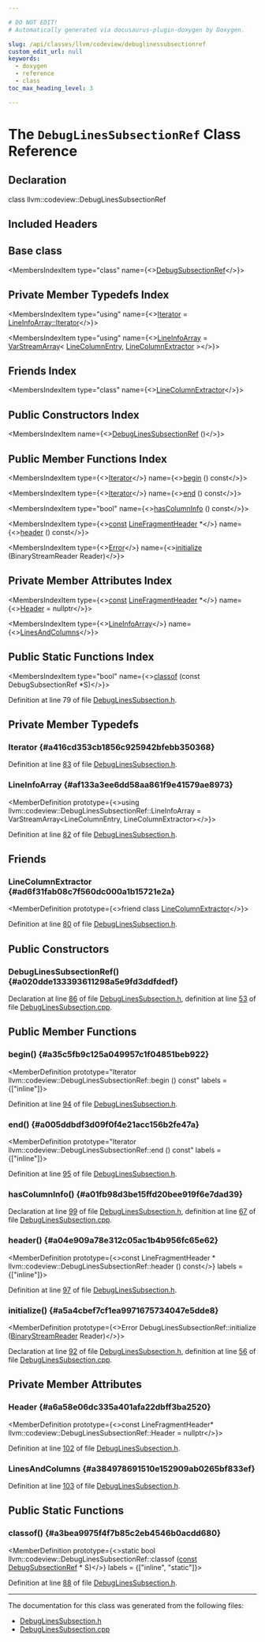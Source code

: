 ```yaml
---

# DO NOT EDIT!
# Automatically generated via docusaurus-plugin-doxygen by Doxygen.

slug: /api/classes/llvm/codeview/debuglinessubsectionref
custom_edit_url: null
keywords:
  - doxygen
  - reference
  - class
toc_max_heading_level: 3

---
```





# The `DebugLinesSubsectionRef` Class Reference

<DoxygenPage pluginConfig={pluginConfig}>



## Declaration

<CodeBlock>class llvm::codeview::DebugLinesSubsectionRef</CodeBlock>

## Included Headers

<IncludesList>
<IncludesListItem
  filePath="llvm/DebugInfo/CodeView/DebugLinesSubsection.h"
  permalink="/docs/api/files/include/include/llvm/include/llvm/debuginfo/include/llvm/debuginfo/codeview/debuglinessubsection-h"
  isLocal="true" />
</IncludesList>

## Base class

<MembersIndex>

<MembersIndexItem
  type="class"
  name={<><a href="/docs/api/classes/llvm/codeview/debugsubsectionref">DebugSubsectionRef</a></>}>
</MembersIndexItem>

</MembersIndex>

## Private Member Typedefs Index

<MembersIndex>

<MembersIndexItem
  type="using"
  name={<><a href="#a416cd353cb1856c925942bfebb350368">Iterator</a> = <a href="/docs/api/classes/llvm/varstreamarray/#aa2a501e4fac82ff7604ebcf0a89dec13">LineInfoArray::Iterator</a></>}>
</MembersIndexItem>

<MembersIndexItem
  type="using"
  name={<><a href="#af133a3ee6dd58aa861f9e41579ae8973">LineInfoArray</a> = <a href="/docs/api/classes/llvm/varstreamarray">VarStreamArray</a>&lt; <a href="/docs/api/structs/llvm/codeview/linecolumnentry">LineColumnEntry</a>, <a href="/docs/api/classes/llvm/codeview/linecolumnextractor">LineColumnExtractor</a> &gt;</>}>
</MembersIndexItem>

</MembersIndex>

## Friends Index

<MembersIndex>

<MembersIndexItem
  type="class"
  name={<><a href="#ad6f31fab08c7f560dc000a1b15721e2a">LineColumnExtractor</a></>}>
</MembersIndexItem>

</MembersIndex>

## Public Constructors Index

<MembersIndex>

<MembersIndexItem
  name={<><a href="#a020dde133393611298a5e9fd3ddfdedf">DebugLinesSubsectionRef</a> ()</>}>
</MembersIndexItem>

</MembersIndex>

## Public Member Functions Index

<MembersIndex>

<MembersIndexItem
  type={<><a href="/docs/api/classes/llvm/varstreamarrayiterator">Iterator</a></>}
  name={<><a href="#a35c5fb9c125a049957c1f04851beb922">begin</a> () const</>}>
</MembersIndexItem>

<MembersIndexItem
  type={<><a href="/docs/api/classes/llvm/varstreamarrayiterator">Iterator</a></>}
  name={<><a href="#a005ddbdf3d09f0f4e21acc156b2fe47a">end</a> () const</>}>
</MembersIndexItem>

<MembersIndexItem
  type="bool"
  name={<><a href="#a01fb98d3be15ffd20bee919f6e7dad39">hasColumnInfo</a> () const</>}>
</MembersIndexItem>

<MembersIndexItem
  type={<><a href="/docs/api/files/lib/lib/target/lib/target/aarch64/aarch64promoteconstant-cpp/#a90f8350fecae261c25be85d38b451bff">const</a> <a href="/docs/api/structs/llvm/codeview/linefragmentheader">LineFragmentHeader</a> &#42;</>}
  name={<><a href="#a04e909a78e312c05ac1b4b956fc65e62">header</a> () const</>}>
</MembersIndexItem>

<MembersIndexItem
  type={<><a href="/docs/api/classes/llvm/error">Error</a></>}
  name={<><a href="#a5a4cbef7cf1ea9971675734047e5dde8">initialize</a> (BinaryStreamReader Reader)</>}>
</MembersIndexItem>

</MembersIndex>

## Private Member Attributes Index

<MembersIndex>

<MembersIndexItem
  type={<><a href="/docs/api/files/lib/lib/target/lib/target/aarch64/aarch64promoteconstant-cpp/#a90f8350fecae261c25be85d38b451bff">const</a> <a href="/docs/api/structs/llvm/codeview/linefragmentheader">LineFragmentHeader</a> &#42;</>}
  name={<><a href="#a6a58e06dc335a401afa22dbff3ba2520">Header</a> = nullptr</>}>
</MembersIndexItem>

<MembersIndexItem
  type={<><a href="/docs/api/classes/llvm/varstreamarray">LineInfoArray</a></>}
  name={<><a href="#a384978691510e152909ab0265bf833ef">LinesAndColumns</a></>}>
</MembersIndexItem>

</MembersIndex>

## Public Static Functions Index

<MembersIndex>

<MembersIndexItem
  type="bool"
  name={<><a href="#a3bea9975f4f7b85c2eb4546b0acdd680">classof</a> (const DebugSubsectionRef &#42;S)</>}>
</MembersIndexItem>

</MembersIndex>


Definition at line 79 of file <a href="/docs/api/files/include/include/llvm/include/llvm/debuginfo/include/llvm/debuginfo/codeview/debuglinessubsection-h">DebugLinesSubsection.h</a>.

<SectionDefinition>

## Private Member Typedefs

### Iterator {#a416cd353cb1856c925942bfebb350368}

<MemberDefinition
  prototype="using llvm::codeview::DebugLinesSubsectionRef::Iterator =  LineInfoArray::Iterator">

Definition at line <a href="/docs/api/files/include/include/llvm/include/llvm/debuginfo/include/llvm/debuginfo/codeview/debuglinessubsection-h/#l00083">83</a> of file <a href="/docs/api/files/include/include/llvm/include/llvm/debuginfo/include/llvm/debuginfo/codeview/debuglinessubsection-h">DebugLinesSubsection.h</a>.
</MemberDefinition>

### LineInfoArray {#af133a3ee6dd58aa861f9e41579ae8973}

<MemberDefinition
  prototype={<>using llvm::codeview::DebugLinesSubsectionRef::LineInfoArray =  VarStreamArray&lt;LineColumnEntry, LineColumnExtractor&gt;</>}>

Definition at line <a href="/docs/api/files/include/include/llvm/include/llvm/debuginfo/include/llvm/debuginfo/codeview/debuglinessubsection-h/#l00082">82</a> of file <a href="/docs/api/files/include/include/llvm/include/llvm/debuginfo/include/llvm/debuginfo/codeview/debuglinessubsection-h">DebugLinesSubsection.h</a>.
</MemberDefinition>

</SectionDefinition>

<SectionDefinition>

## Friends

### LineColumnExtractor {#ad6f31fab08c7f560dc000a1b15721e2a}

<MemberDefinition
  prototype={<>friend class <a href="/docs/api/classes/llvm/codeview/linecolumnextractor">LineColumnExtractor</a></>}>

Definition at line <a href="/docs/api/files/include/include/llvm/include/llvm/debuginfo/include/llvm/debuginfo/codeview/debuglinessubsection-h/#l00080">80</a> of file <a href="/docs/api/files/include/include/llvm/include/llvm/debuginfo/include/llvm/debuginfo/codeview/debuglinessubsection-h">DebugLinesSubsection.h</a>.
</MemberDefinition>

</SectionDefinition>

<SectionDefinition>

## Public Constructors

### DebugLinesSubsectionRef() {#a020dde133393611298a5e9fd3ddfdedf}

<MemberDefinition
  prototype="DebugLinesSubsectionRef::DebugLinesSubsectionRef ()">

Declaration at line <a href="/docs/api/files/include/include/llvm/include/llvm/debuginfo/include/llvm/debuginfo/codeview/debuglinessubsection-h/#l00086">86</a> of file <a href="/docs/api/files/include/include/llvm/include/llvm/debuginfo/include/llvm/debuginfo/codeview/debuglinessubsection-h">DebugLinesSubsection.h</a>, definition at line <a href="/docs/api/files/lib/lib/debuginfo/lib/debuginfo/codeview/debuglinessubsection-cpp/#l00053">53</a> of file <a href="/docs/api/files/lib/lib/debuginfo/lib/debuginfo/codeview/debuglinessubsection-cpp">DebugLinesSubsection.cpp</a>.
</MemberDefinition>

</SectionDefinition>

<SectionDefinition>

## Public Member Functions

### begin() {#a35c5fb9c125a049957c1f04851beb922}

<MemberDefinition
  prototype="Iterator llvm::codeview::DebugLinesSubsectionRef::begin () const"
  labels = {["inline"]}>

Definition at line <a href="/docs/api/files/include/include/llvm/include/llvm/debuginfo/include/llvm/debuginfo/codeview/debuglinessubsection-h/#l00094">94</a> of file <a href="/docs/api/files/include/include/llvm/include/llvm/debuginfo/include/llvm/debuginfo/codeview/debuglinessubsection-h">DebugLinesSubsection.h</a>.
</MemberDefinition>

### end() {#a005ddbdf3d09f0f4e21acc156b2fe47a}

<MemberDefinition
  prototype="Iterator llvm::codeview::DebugLinesSubsectionRef::end () const"
  labels = {["inline"]}>

Definition at line <a href="/docs/api/files/include/include/llvm/include/llvm/debuginfo/include/llvm/debuginfo/codeview/debuglinessubsection-h/#l00095">95</a> of file <a href="/docs/api/files/include/include/llvm/include/llvm/debuginfo/include/llvm/debuginfo/codeview/debuglinessubsection-h">DebugLinesSubsection.h</a>.
</MemberDefinition>

### hasColumnInfo() {#a01fb98d3be15ffd20bee919f6e7dad39}

<MemberDefinition
  prototype="bool DebugLinesSubsectionRef::hasColumnInfo () const">

Declaration at line <a href="/docs/api/files/include/include/llvm/include/llvm/debuginfo/include/llvm/debuginfo/codeview/debuglinessubsection-h/#l00099">99</a> of file <a href="/docs/api/files/include/include/llvm/include/llvm/debuginfo/include/llvm/debuginfo/codeview/debuglinessubsection-h">DebugLinesSubsection.h</a>, definition at line <a href="/docs/api/files/lib/lib/debuginfo/lib/debuginfo/codeview/debuglinessubsection-cpp/#l00067">67</a> of file <a href="/docs/api/files/lib/lib/debuginfo/lib/debuginfo/codeview/debuglinessubsection-cpp">DebugLinesSubsection.cpp</a>.
</MemberDefinition>

### header() {#a04e909a78e312c05ac1b4b956fc65e62}

<MemberDefinition
  prototype={<>const LineFragmentHeader &#42; llvm::codeview::DebugLinesSubsectionRef::header () const</>}
  labels = {["inline"]}>

Definition at line <a href="/docs/api/files/include/include/llvm/include/llvm/debuginfo/include/llvm/debuginfo/codeview/debuglinessubsection-h/#l00097">97</a> of file <a href="/docs/api/files/include/include/llvm/include/llvm/debuginfo/include/llvm/debuginfo/codeview/debuglinessubsection-h">DebugLinesSubsection.h</a>.
</MemberDefinition>

### initialize() {#a5a4cbef7cf1ea9971675734047e5dde8}

<MemberDefinition
  prototype={<>Error DebugLinesSubsectionRef::initialize (<a href="/docs/api/classes/llvm/binarystreamreader">BinaryStreamReader</a> Reader)</>}>

Declaration at line <a href="/docs/api/files/include/include/llvm/include/llvm/debuginfo/include/llvm/debuginfo/codeview/debuglinessubsection-h/#l00092">92</a> of file <a href="/docs/api/files/include/include/llvm/include/llvm/debuginfo/include/llvm/debuginfo/codeview/debuglinessubsection-h">DebugLinesSubsection.h</a>, definition at line <a href="/docs/api/files/lib/lib/debuginfo/lib/debuginfo/codeview/debuglinessubsection-cpp/#l00056">56</a> of file <a href="/docs/api/files/lib/lib/debuginfo/lib/debuginfo/codeview/debuglinessubsection-cpp">DebugLinesSubsection.cpp</a>.
</MemberDefinition>

</SectionDefinition>

<SectionDefinition>

## Private Member Attributes

### Header {#a6a58e06dc335a401afa22dbff3ba2520}

<MemberDefinition
  prototype={<>const LineFragmentHeader&#42; llvm::codeview::DebugLinesSubsectionRef::Header = nullptr</>}>

Definition at line <a href="/docs/api/files/include/include/llvm/include/llvm/debuginfo/include/llvm/debuginfo/codeview/debuglinessubsection-h/#l00102">102</a> of file <a href="/docs/api/files/include/include/llvm/include/llvm/debuginfo/include/llvm/debuginfo/codeview/debuglinessubsection-h">DebugLinesSubsection.h</a>.
</MemberDefinition>

### LinesAndColumns {#a384978691510e152909ab0265bf833ef}

<MemberDefinition
  prototype="LineInfoArray llvm::codeview::DebugLinesSubsectionRef::LinesAndColumns">

Definition at line <a href="/docs/api/files/include/include/llvm/include/llvm/debuginfo/include/llvm/debuginfo/codeview/debuglinessubsection-h/#l00103">103</a> of file <a href="/docs/api/files/include/include/llvm/include/llvm/debuginfo/include/llvm/debuginfo/codeview/debuglinessubsection-h">DebugLinesSubsection.h</a>.
</MemberDefinition>

</SectionDefinition>

<SectionDefinition>

## Public Static Functions

### classof() {#a3bea9975f4f7b85c2eb4546b0acdd680}

<MemberDefinition
  prototype={<>static bool llvm::codeview::DebugLinesSubsectionRef::classof (<a href="/docs/api/files/lib/lib/target/lib/target/aarch64/aarch64promoteconstant-cpp/#a90f8350fecae261c25be85d38b451bff">const</a> <a href="/docs/api/classes/llvm/codeview/debugsubsectionref">DebugSubsectionRef</a> &#42; S)</>}
  labels = {["inline", "static"]}>

Definition at line <a href="/docs/api/files/include/include/llvm/include/llvm/debuginfo/include/llvm/debuginfo/codeview/debuglinessubsection-h/#l00088">88</a> of file <a href="/docs/api/files/include/include/llvm/include/llvm/debuginfo/include/llvm/debuginfo/codeview/debuglinessubsection-h">DebugLinesSubsection.h</a>.
</MemberDefinition>

</SectionDefinition>

<hr/>

The documentation for this class was generated from the following files:

<ul>
<li><a href="/docs/api/files/include/include/llvm/include/llvm/debuginfo/include/llvm/debuginfo/codeview/debuglinessubsection-h">DebugLinesSubsection.h</a></li>
<li><a href="/docs/api/files/lib/lib/debuginfo/lib/debuginfo/codeview/debuglinessubsection-cpp">DebugLinesSubsection.cpp</a></li>
</ul>

</DoxygenPage>

